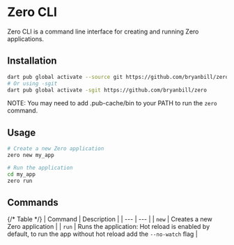 # Zero CLI 

Zero CLI is a command line interface for creating and running Zero applications.

## Installation

```bash
dart pub global activate --source git https://github.com/bryanbill/zero
# Or using -sgit
dart pub global activate -sgit https://github.com/bryanbill/zero
```

NOTE: You may need to add .pub-cache/bin to your PATH to run the `zero` command.

## Usage

```bash
# Create a new Zero application
zero new my_app

# Run the application
cd my_app
zero run
```

## Commands

{/* Table */}
| Command | Description |
| --- | --- |
| `new` | Creates a new Zero application |
| `run` | Runs the application: Hot reload is enabled by default, to run the app without hot reload add the `--no-watch` flag |




